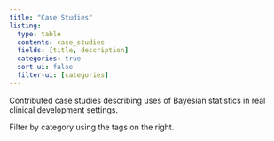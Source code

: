 ```yaml
---
title: "Case Studies"
listing:
  type: table
  contents: case_studies
  fields: [title, description]
  categories: true
  sort-ui: false
  filter-ui: [categories]
---
```


Contributed case studies describing uses of Bayesian statistics in real clinical development settings.

Filter by category using the tags on the right.